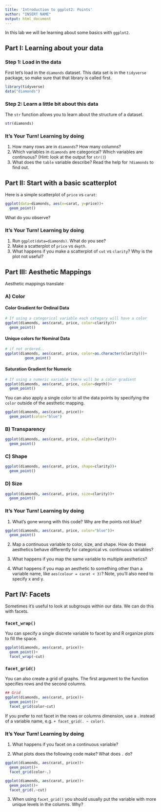 ```yaml
---
title: 'Introduction to ggplot2: Points'
author: "INSERT NAME"
output: html_document
---
```



In this lab we will be learning about some basics with `ggplot2`. 

## Part I: Learning about your data

### Step 1: Load in the data

First let's load in the `diamonds` dataset.  This data set is in the `tidyverse` package, so make sure that that library is called first. 

```r
library(tidyverse)
data("diamonds")
```

### Step 2: Learn a little bit about this data 

The `str` function allows you to learn about the structure of a dataset.  

```r
str(diamonds)
```

### It's Your Turn! Learning by doing

1. How many rows are in `diamonds`?  How many columns?  
2. Which variables in `diamonds` are categorical? Which variables are continuous?
(Hint: look at the output for `str()`)
3. What does the `table` variable describe?  Read the help for `?diamonds` to find out. 

## Part II: Start with a basic scatterplot

Here is a simple scatterplot of `price` vs `carat`:

```r
ggplot(data=diamonds, aes(x=carat, y=price))+
  geom_point()
```

What do you observe? 

### It's Your Turn! Learning by doing

1. Run `ggplot(data=diamonds)`.  What do you see?
2. Make a scatterplot of `price` vs `depth`.
3. What happens if you make a scatterplot of `cut` vs `clarity`? Why is the plot not useful?


## Part III: Aesthetic Mappings

Aesthetic mappings translate 

### A) Color

#### Color Gradient for Ordinal Data
```r
# If using a categorical variable each category will have a color
ggplot(diamonds, aes(carat, price, color=clarity))+
  geom_point()
```

#### Unique colors for Nominal Data 
```r
# if not ordered..
ggplot(diamonds, aes(carat, price, color=as.character(clarity)))+
         geom_point()
```

#### Saturation Gradient for Numeric
```r
# If using a numeric variable there will be a color gradient 
ggplot(diamonds, aes(carat, price, color=depth))+
  geom_point()
```

You can also apply a single color to all the data points by specifying the `color` outside of the aesthetic mapping. 

```r
ggplot(diamonds, aes(carat, price))+
  geom_point(color="blue")
```

### B) Transparency

```r
ggplot(diamonds, aes(carat, price, alpha=clarity))+
  geom_point()
```


### C) Shape

```r
ggplot(diamonds, aes(carat, price, shape=clarity))+
  geom_point()
```


### D) Size

```r
ggplot(diamonds, aes(carat, price, size=clarity))+
  geom_point()
```


### It's Your Turn! Learning by doing

1. What’s gone wrong with this code? Why are the points not blue?

```r
ggplot(diamonds, aes(carat, price, color="blue"))+
  geom_point()
```

2. Map a continuous variable to color, size, and shape. How do these aesthetics behave differently for categorical vs. continuous variables?

3. What happens if you map the same variable to multiple aesthetics?

4. What happens if you map an aesthetic to something other than a variable name, like `aes(colour = carat < 3)`? Note, you’ll also need to specify x and y.

## Part IV: Facets

Sometimes it's useful to look at subgroups within our data.  We can do this with facets. 

### `facet_wrap()`

You can specify a single discrete variable to facet by and R organize plots to fill the space. 

```r
ggplot(diamonds, aes(carat, price))+
  geom_point()+
  facet_wrap(~cut)
```

### `facet_grid()`

You can also create a grid of graphs.  The first argument to the function specifies rows and the second columns. 

```r
## Grid
ggplot(diamonds, aes(carat, price))+
  geom_point()+
  facet_grid(color~cut)
```

If you prefer to not facet in the rows or columns dimension, use a . instead of a variable name, e.g. `+ facet_grid(. ~ color)`.

### It's Your Turn! Learning by doing

1. What happens if you facet on a continuous variable?

2. What plots does the following code make? What does `.` do?

```r
ggplot(diamonds, aes(carat, price))+
  geom_point()+
  facet_grid(color~.)

ggplot(diamonds, aes(carat, price))+
  geom_point()+
  facet_grid(.~cut)
```

3. When using `facet_grid()` you should usually put the variable with more unique levels in the columns. Why?